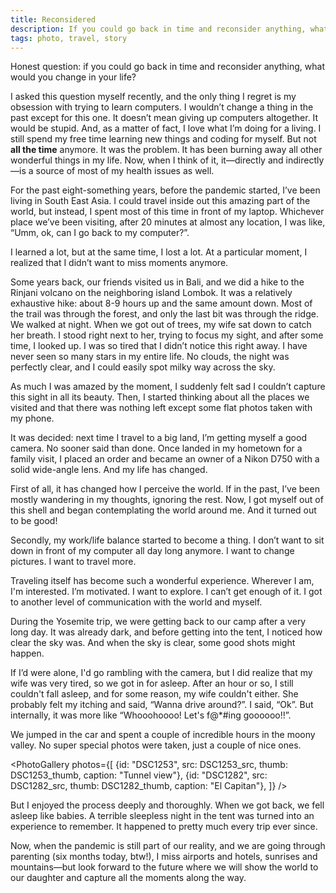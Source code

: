 ```yaml
---
title: Reconsidered
description: If you could go back in time and reconsider anything, what would you change in your life?
tags: photo, travel, story
---
```


Honest question: if you could go back in time and reconsider anything, what would you change in your life?

I asked this question myself recently, and the only thing I regret is my obsession with trying to learn computers. I wouldn’t change a thing in the past except for this one. It doesn’t mean giving up computers altogether. It would be stupid. And, as a matter of fact, I love what I’m doing for a living. I still spend my free time learning new things and coding for myself. But not **all the time** anymore. It was the problem. It has been burning away all other wonderful things in my life. Now, when I think of it, it—directly and indirectly—is a source of most of my health issues as well.

For the past eight-something years, before the pandemic started, I’ve been living in South East Asia. I could travel inside out this amazing part of the world, but instead, I spent most of this time in front of my laptop. Whichever place we’ve been visiting, after 20 minutes at almost any location, I was like, “Umm, ok, can I go back to my computer?”. 

I learned a lot, but at the same time, I lost a lot. At a particular moment, I realized that I didn’t want to miss moments anymore.

Some years back, our friends visited us in Bali, and we did a hike to the Rinjani volcano on the neighboring island Lombok. It was a relatively exhaustive hike: about 8-9 hours up and the same amount down. Most of the trail was through the forest, and only the last bit was through the ridge. We walked at night. When we got out of trees, my wife sat down to catch her breath. I stood right next to her, trying to focus my sight, and after some time, I looked up. I was so tired that I didn’t notice this right away. I have never seen so many stars in my entire life. No clouds, the night was perfectly clear, and I could easily spot milky way across the sky.

As much I was amazed by the moment, I suddenly felt sad I couldn’t capture this sight in all its beauty. Then, I started thinking about all the places we visited and that there was nothing left except some flat photos taken with my phone. 

It was decided: next time I travel to a big land, I’m getting myself a good camera. No sooner said than done. Once landed in my hometown for a family visit, I placed an order and became an owner of a Nikon D750 with a solid wide-angle lens. And my life has changed. 

First of all, it has changed how I perceive the world. If in the past, I’ve been mostly wandering in my thoughts, ignoring the rest. Now, I got myself out of this shell and began contemplating the world around me. And it turned out to be good!

Secondly, my work/life balance started to become a thing. I don’t want to sit down in front of my computer all day long anymore. I want to change pictures. I want to travel more.

Traveling itself has become such a wonderful experience. Wherever I am, I'm interested. I’m motivated. I want to explore. I can’t get enough of it. I got to another level of communication with the world and myself.

During the Yosemite trip, we were getting back to our camp after a very long day. It was already dark, and before getting into the tent, I noticed how clear the sky was. And when the sky is clear, some good shots might happen. 

If I’d were alone, I'd go rambling with the camera, but I did realize that my wife was very tired, so we got in for asleep. After an hour or so, I still couldn't fall asleep, and for some reason, my wife couldn't either. She probably felt my itching and said, “Wanna drive around?”. I said, “Ok”. But internally, it was more like “Whooohoooo! Let's f@*#ing goooooo!!”.

We jumped in the car and spent a couple of incredible hours in the moony valley. No super special photos were taken, just a couple of nice ones.

<PhotoGallery
  photos={[
    {id: "DSC1253", src: DSC1253_src, thumb: DSC1253_thumb, caption: "Tunnel view"},
    {id: "DSC1282", src: DSC1282_src, thumb: DSC1282_thumb, caption: "El Capitan"},
  ]}
/>

But I enjoyed the process deeply and thoroughly. When we got back, we fell asleep like babies. A terrible sleepless night in the tent was turned into an experience to remember. It happened to pretty much every trip ever since.

Now, when the pandemic is still part of our reality, and we are going through parenting (six months today, btw!), I miss airports and hotels, sunrises and mountains—but look forward to the future where we will show the world to our daughter and capture all the moments along the way.


<!-- ----------------------------------------------------------------------- -->




